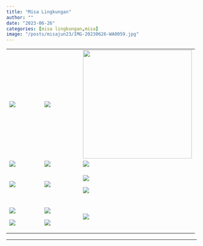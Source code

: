 ```yaml
---
title: "Misa Lingkungan"
author: ""
date: "2023-06-26"
categories: [misa lingkungan,misa]
image: "/posts/misajun23/IMG-20230626-WA0059.jpg"
---
```


+--------------------------------------------------+--------------------------------------------------------+---------------------------------------------------------------+
| ![](/posts/misajun23/IMG-20230626-WA0059.jpg)    | ![](/posts/misajun23/IMG-20230626-WA0066(2)%20(1).jpg) | ![](/posts/misajun23/IMG-20230626-WA0060(1).jpg){width="288"} |
+--------------------------------------------------+--------------------------------------------------------+---------------------------------------------------------------+
| ![](/posts/misajun23/IMG-20230626-WA0043(1).jpg) | ![](IMG-20230626-WA0062(1).jpg)                        | ![](IMG-20230626-WA0041(1).jpg)                               |
+--------------------------------------------------+--------------------------------------------------------+---------------------------------------------------------------+
| ![](IMG-20230626-WA0046(1).jpg)                  | ![](/posts/misajun23/IMG-20230626-WA0053(1).jpg)       | ![](IMG-20230626-WA0061(1).jpg)                               |
|                                                  |                                                        |                                                               |
|                                                  |                                                        | ![](IMG-20230627-WA0004(1).jpg)                               |
+--------------------------------------------------+--------------------------------------------------------+---------------------------------------------------------------+
| ![](IMG-20230626-WA0057(2).jpg)                  | ![](/posts/misajun23/IMG-20230626-WA0055.jpg)          | ![](/posts/misajun23/IMG-20230626-WA0065_1_1.jpg)             |
|                                                  |                                                        |                                                               |
| ![](IMG-20230626-WA0058.jpg)                     | ![](IMG-20230626-WA0054.jpg)                           |                                                               |
+--------------------------------------------------+--------------------------------------------------------+---------------------------------------------------------------+

------------------------------------------------------------------------
